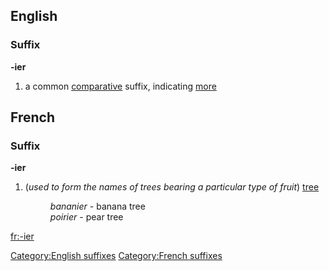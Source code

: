 ==English==

===Suffix===
'''-ier'''
# a common [[comparative]] suffix, indicating [[more]]

==French==
===Suffix===
'''-ier'''

#(''used to form the names of trees bearing a particular type of fruit'') [[tree]]
#:''bananier'' - banana tree
#:''poirier'' - pear tree

[[fr:-ier]]
[[Category:English suffixes]]
[[Category:French suffixes]]